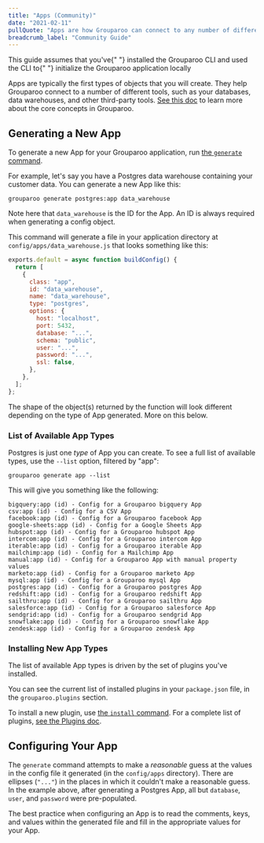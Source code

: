 ```yaml
---
title: "Apps (Community)"
date: "2021-02-11"
pullQuote: "Apps are how Grouparoo can connect to any number of different tools such as your databases, data warehouses, and other 3rd party tools."
breadcrumb_label: "Community Guide"
---
```


<ConfigToggle edition="community" section="apps" />

<Alert variant="warning">
  This guide assumes that you've{" "}
  <Link href="/docs/cli">installed the Grouparoo CLI</Link> and used the CLI to{" "}
  <Link href="/docs/installation">
    initialize the Grouparoo application locally
  </Link>
</Alert>

Apps are typically the first types of objects that you will create. They help Grouparoo
connect to a number of different tools, such as your databases, data warehouses,
and other third-party tools. [See this doc](/docs/getting-started/product-concepts)
to learn more about the core concepts in Grouparoo.

## Generating a New App

To generate a new App for your Grouparoo application, run [the `generate` command](/docs/cli/config#generate).

For example, let's say you have a Postgres data warehouse containing your customer data. You can generate a new App like this:

    grouparoo generate postgres:app data_warehouse

Note here that `data_warehouse` is the ID for the App. An ID is always required when generating a config object.

This command will generate a file in your application directory at `config/apps/data_warehouse.js` that looks something like this:

```js
exports.default = async function buildConfig() {
  return [
    {
      class: "app",
      id: "data_warehouse",
      name: "data_warehouse",
      type: "postgres",
      options: {
        host: "localhost",
        port: 5432,
        database: "...",
        schema: "public",
        user: "...",
        password: "...",
        ssl: false,
      },
    },
  ];
};
```

The shape of the object(s) returned by the function will look different depending on the type of App generated. More on this below.

### List of Available App Types

Postgres is just one _type_ of App you can create. To see a full list of available types, use the `--list` option, filtered by "app":

    grouparoo generate app --list

This will give you something like the following:

    bigquery:app (id) - Config for a Grouparoo bigquery App
    csv:app (id) - Config for a CSV App
    facebook:app (id) - Config for a Grouparoo facebook App
    google-sheets:app (id) - Config for a Google Sheets App
    hubspot:app (id) - Config for a Grouparoo hubspot App
    intercom:app (id) - Config for a Grouparoo intercom App
    iterable:app (id) - Config for a Grouparoo iterable App
    mailchimp:app (id) - Config for a Mailchimp App
    manual:app (id) - Config for a Grouparoo App with manual property values
    marketo:app (id) - Config for a Grouparoo marketo App
    mysql:app (id) - Config for a Grouparoo mysql App
    postgres:app (id) - Config for a Grouparoo postgres App
    redshift:app (id) - Config for a Grouparoo redshift App
    sailthru:app (id) - Config for a Grouparoo sailthru App
    salesforce:app (id) - Config for a Grouparoo salesforce App
    sendgrid:app (id) - Config for a Grouparoo sendgrid App
    snowflake:app (id) - Config for a Grouparoo snowflake App
    zendesk:app (id) - Config for a Grouparoo zendesk App

### Installing New App Types

The list of available App types is driven by the set of plugins you've installed.

You can see the current list of installed plugins in your `package.json` file, in the `grouparoo.plugins` section.

To install a new plugin, use [the `install` command](/docs/cli/setup#install). For a complete list of plugins, [see the Plugins doc](/docs/installation/plugins).

## Configuring Your App

The `generate` command attempts to make a _reasonable_ guess at the values in the config file it generated (in the `config/apps` directory). There are ellipses (`"..."`) in the places in which it couldn't make a reasonable guess. In the example above, after generating a Postgres App, all but `database`, `user`, and `password` were pre-populated.

The best practice when configuring an App is to read the comments, keys, and values within the generated file and fill in the appropriate values for your App.

<ValidateAndApplyConfig />
